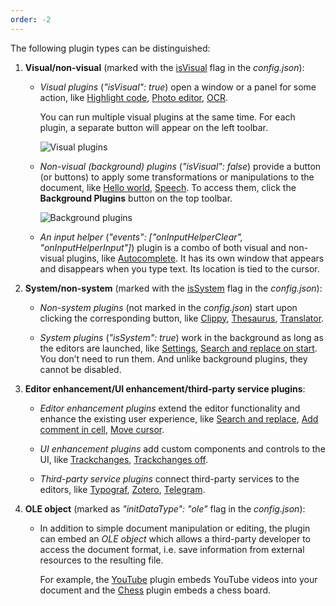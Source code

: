 ```yaml
---
order: -2
---
```

The following plugin types can be distinguished:

1. **Visual/non-visual** (marked with the [isVisual](/plugin/config#isVisual) flag in the *config.json*):

   * *Visual plugins* (*"isVisual": true*) open a window or a panel for some action, like [Highlight code](/plugin/example/highlightcode), [Photo editor](/plugin/example/photoeditor), [OCR](/plugin/example/ocr).

     You can run multiple visual plugins at the same time. For each plugin, a separate button will appear on the left toolbar.

     ![Visual plugins](/content/img/plugins/visual-plugins.png)

   * *Non-visual (background) plugins* (*"isVisual": false*) provide a button (or buttons) to apply some transformations or manipulations to the document, like [Hello world](/plugin/example/helloworld), [Speech](/plugin/example/speech). To access them, click the **Background Plugins** button on the top toolbar.

     ![Background plugins](/content/img/plugins/background-plugins.png)

   * *An input helper* (*"events": \["onInputHelperClear", "onInputHelperInput"]*) plugin is a combo of both visual and non-visual plugins, like [Autocomplete](/plugin/example/autocomplete). It has its own window that appears and disappears when you type text. Its location is tied to the cursor.

2. **System/non-system** (marked with the [isSystem](/plugin/config#isSystem) flag in the *config.json*):

   * *Non-system plugins* (not marked in the *config.json*) start upon clicking the corresponding button, like [Clippy](/plugin/example/clippy), [Thesaurus](/plugin/example/thesaurus), [Translator](/plugin/example/translator).

   * *System plugins* (*"isSystem": true*) work in the background as long as the editors are launched, like [Settings](/plugin/example/settings), [Search and replace on start](/plugin/example/searchandreplaceonstart). You don’t need to run them. And unlike background plugins, they cannot be disabled.

3. **Editor enhancement/UI enhancement/third-party service plugins**:

   * *Editor enhancement plugins* extend the editor functionality and enhance the existing user experience, like [Search and replace](/plugin/example/searchandreplace), [Add comment in cell](/plugin/example/addcommentincell), [Move cursor](/plugin/example/movecursor).

   * *UI enhancement plugins* add custom components and controls to the UI, like [Trackchanges](https://github.com/ONLYOFFICE/sdkjs-plugins/tree/master/trackchanges), [Trackchanges off](https://github.com/ONLYOFFICE/sdkjs-plugins/tree/master/trackchanges_off).

   * *Third-party service plugins* connect third-party services to the editors, like [Typograf](/plugin/example/typograf), [Zotero](/plugin/example/zotero), [Telegram](/plugin/example/telegram).

4. **OLE object** (marked as *"initDataType": "ole"* flag in the *config.json*):

   * In addition to simple document manipulation or editing, the plugin can embed an *OLE object* which allows a third-party developer to access the document format, i.e. save information from external resources to the resulting file.

     For example, the [YouTube](/plugin/example/youtube) plugin embeds YouTube videos into your document and the [Chess](/plugin/example/chess) plugin embeds a chess board.
